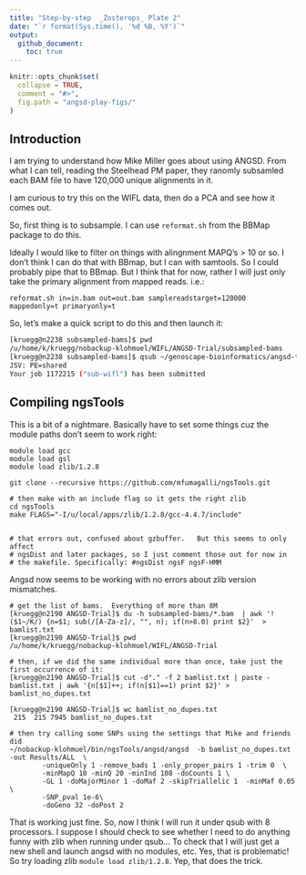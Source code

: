 ```yaml
---
title: "Step-by-step  _Zosterops_ Plate 2"
date: "`r format(Sys.time(), '%d %B, %Y')`"
output: 
  github_document:
    toc: true
---
```


<!-- README.md is generated from README.Rmd. Please edit that file -->

```r
knitr::opts_chunk$set(
  collapse = TRUE,
  comment = "#>",
  fig.path = "angsd-play-figs/"
)
```


## Introduction

I am trying to understand how Mike Miller goes about using ANGSD.  From what I can tell, reading 
the Steelhead PM paper, they ranomly subsamled each BAM file to have 120,000 unique alignments in
it.  

I am curious to try this on the WIFL data, then do a PCA and see how it comes out.  

So, first thing is to subsample.  I can use ``reformat.sh`` from the BBMap package to do this.  

Ideally I would like to filter on things with alingnment MAPQ's > 10 or so.  I don't think I can
do that with BBmap, but I can with samtools.  So I could probably pipe that to BBmap.  But I think
that for now, rather I will just only take the primary alignment from mapped reads.  i.e.:
```
reformat.sh in=in.bam out=out.bam samplereadstarget=120000 mappedonly=t primaryonly=t
```

So, let's make a quick script to do this and then launch it:
```sh
[kruegg@n2238 subsampled-bams]$ pwd
/u/home/k/kruegg/nobackup-klohmuel/WIFL/ANGSD-Trial/subsampled-bams
[kruegg@n2238 subsampled-bams]$ qsub ~/genoscape-bioinformatics/angsd-trial-scripts/subsample-wifl.sh 
JSV: PE=shared
Your job 1172215 ("sub-wifl") has been submitted

```


## Compiling ngsTools

This is a bit of a nightmare.  Basically have to set some things cuz the module paths don't seem to work right:
```
module load gcc
module load gsl
module load zlib/1.2.8

git clone --recursive https://github.com/mfumagalli/ngsTools.git

# then make with an include flag so it gets the right zlib
cd ngsTools
make FLAGS="-I/u/local/apps/zlib/1.2.8/gcc-4.4.7/include"


# that errors out, confused about gzbuffer.   But this seems to only affect
# ngsDist and later packages, so I just comment those out for now in 
# the makefile. Specifically: #ngsDist ngsF ngsF-HMM 
```

Angsd now seems to be working with no errors about zlib version mismatches.  

```
# get the list of bams.  Everything of more than 8M
[kruegg@n2190 ANGSD-Trial]$ du -h subsampled-bams/*.bam  | awk '!($1~/K/) {n=$1; sub(/[A-Za-z]/, "", n); if(n>8.0) print $2}'  > bamlist.txt 
[kruegg@n2190 ANGSD-Trial]$ pwd
/u/home/k/kruegg/nobackup-klohmuel/WIFL/ANGSD-Trial

# then, if we did the same individual more than once, take just the first occurrence of it:
[kruegg@n2190 ANGSD-Trial]$ cut -d"." -f 2 bamlist.txt | paste - bamlist.txt | awk '{n[$1]++; if(n[$1]==1) print $2}' > bamlist_no_dupes.txt 

[kruegg@n2190 ANGSD-Trial]$ wc bamlist_no_dupes.txt 
 215  215 7945 bamlist_no_dupes.txt
 
# then try calling some SNPs using the settings that Mike and friends did 
~/nobackup-klohmuel/bin/ngsTools/angsd/angsd  -b bamlist_no_dupes.txt  -out Results/ALL  \
        -uniqueOnly 1 -remove_bads 1 -only_proper_pairs 1 -trim 0  \
        -minMapQ 10 -minQ 20 -minInd 108 -doCounts 1 \
        -GL 1 -doMajorMinor 1 -doMaf 2 -skipTriallelic 1  -minMaf 0.05 \
        -SNP_pval 1e-6\
        -doGeno 32 -doPost 2
```

That is working just fine.  So, now I think I will run it under qsub with 8 processors.  I suppose I should check to
see whether I need to do anything funny with zlib when running under qsub... To check that I will just get 
a new shell and launch angsd with no modules, etc.  Yes, that is problematic!  So try loading zlib 
`module load zlib/1.2.8`.  Yep, that does the trick.  





